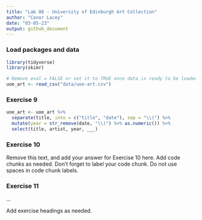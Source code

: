 ```yaml
---
title: "Lab 08 - University of Edinburgh Art Collection"
author: "Conor Lacey"
date: "03-05-23"
output: github_document
---
```


### Load packages and data

```r
library(tidyverse) 
library(skimr)
```

```r
# Remove eval = FALSE or set it to TRUE once data is ready to be loaded
uoe_art <- read_csv("data/uoe-art.csv")
```

### Exercise 9

```r
uoe_art <- uoe_art %>%
  separate(title, into = c("title", "date"), sep = "\\(") %>%
  mutate(year = str_remove(date, "\\)") %>% as.numeric()) %>%
  select(title, artist, year, ___)
```

### Exercise 10

Remove this text, and add your answer for Exercise 10 here.
Add code chunks as needed.
Don't forget to label your code chunk.
Do not use spaces in code chunk labels.

### Exercise 11

...

Add exercise headings as needed.
